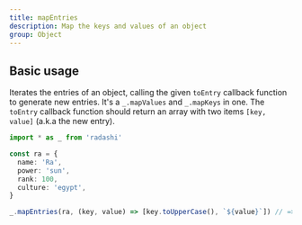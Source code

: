 ```yaml
---
title: mapEntries
description: Map the keys and values of an object
group: Object
---
```


## Basic usage

Iterates the entries of an object, calling the given `toEntry` callback function
to generate new entries. It's a `_.mapValues` and `_.mapKeys`
in one. The `toEntry` callback function should return an array with
two items `[key, value]` (a.k.a the new entry).

```ts
import * as _ from 'radashi'

const ra = {
  name: 'Ra',
  power: 'sun',
  rank: 100,
  culture: 'egypt',
}

_.mapEntries(ra, (key, value) => [key.toUpperCase(), `${value}`]) // => { NAME: 'Ra', POWER: 'sun', RANK: '100', CULTURE: 'egypt' }
```
